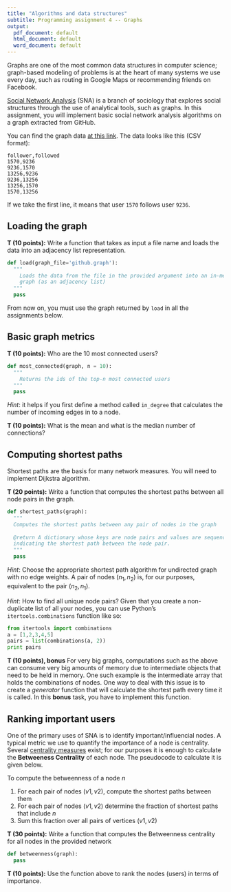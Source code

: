 ```yaml
---
title: "Algorithms and data structures"
subtitle: Programming assignment 4 -- Graphs
output:
  pdf_document: default
  html_document: default
  word_document: default
---
```


Graphs are one of the most common data structures in computer science;
graph-based modeling of problems is at the heart of many systems we use
every day, such as routing in Google Maps or recommending friends on Facebook.

[Social Network Analysis](https://en.wikipedia.org/wiki/Social_network_analysis)
(SNA) is a branch of sociology that explores social structures through the use
of analytical tools, such as graphs. In this assignment, you will implement
basic social network analysis algorithms on a graph extracted from GitHub.

You can find the graph data [at this link](github.graph). The data looks like
this (CSV format):

```
follower,followed
1570,9236
9236,1570
13256,9236
9236,13256
13256,1570
1570,13256
```

If we take the first line, it means that user `1570` follows user `9236`.

## Loading the graph

**T (10 points):** Write a function that takes as input a file name and
loads the data into an adjacency list representation.

```python
def load(graph_file='github.graph'):
  """
    Loads the data from the file in the provided argument into an in-memory
    graph (as an adjacency list)
  """
  pass
```

From now on, you must use the graph returned by `load` in all the assignments
below.

## Basic graph metrics

**T (10 points):** Who are the 10 most connected users?

```python
def most_connected(graph, n = 10):
  """
    Returns the ids of the top-n most connected users
  """
  pass
```

_Hint_: it helps if you first define a method called `in_degree` that calculates
the number of incoming edges in to a node.

**T (10 points):** What is the mean and what is the median number of connections?

## Computing shortest paths

Shortest paths are the basis for many network measures. You will need to implement Dijkstra algorithm.

**T (20 points):** Write a function that computes the shortest paths
between all node pairs in the graph. 

```python
def shortest_paths(graph):
  """
  Computes the shortest paths between any pair of nodes in the graph
  
  @return A dictionary whose keys are node pairs and values are sequences
  indicating the shortest path between the node pair.
  """
  pass
```

_Hint_: Choose the appropriate shortest path algorithm for undirected graph
with no edge weights. A pair of nodes $(n_1, n_2)$ is, for our purposes,
equivalent to the pair $(n_2, n_1)$.

_Hint_: How to find all unique node pairs? Given that you create a non-duplicate
list of all your nodes, you can use Python's `itertools.combinations` function 
like so:

```python
from itertools import combinations
a = [1,2,3,4,5]
pairs = list(combinations(a, 2))
print pairs
```

**T (10 points), bonus** For very big graphs, computations such as the above
can consume very big amounts of memory due to intermediate objects that
need to be held in memory. One such example is the intermediate array 
that holds the combinations of nodes. One way to deal with this issue is to
create a _generator_ function that will calculate the shortest path every time
it is called. In this **bonus** task, you have to implement this function.

## Ranking important users

One of the primary uses of SNA is to identify important/influencial nodes.
A typical metric we use to quantify the importance of a node is centrality.
Several [centrality measures](https://en.wikipedia.org/wiki/Centrality) 
exist; for our purposes it is enough to calculate the **Betweeness Centrality**
of each node. The pseudocode to calculate it is given below.

To compute the betweenness of a node $n$

1. For each pair of nodes $(v1, v2)$, compute the shortest paths between them
2. For each pair of nodes $(v1, v2)$ determine the fraction of shortest paths
that include $n$
3. Sum this fraction over all pairs of vertices $(v1, v2)$

**T (30 points):** Write a function that computes the Betweenness centrality for
all nodes in the provided network

```python
def betweenness(graph):
  pass
```

**T (10 points):** Use the function above to rank the nodes (users) in
terms of importance.
